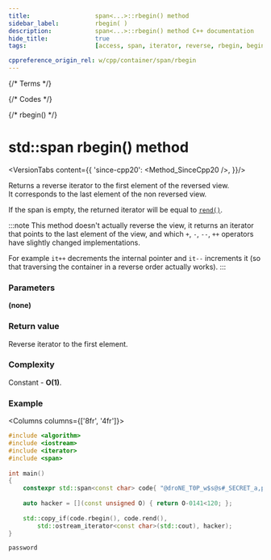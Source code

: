 ```yaml
---
title:					span<...>::rbegin() method
sidebar_label:			rbegin( )
description:			span<...>::rbegin() method C++ documentation
hide_title:				true
tags:					[access, span, iterator, reverse, rbegin, begin]

cppreference_origin_rel: w/cpp/container/span/rbegin
---
```



{/* Terms */}

{/* Codes */}

{/* rbegin() */}

# std::span rbegin() method

<VersionTabs content={{
	'since-cpp20': <Method_SinceCpp20 />,
}}/>

Returns a <Tooltip title={Term_ContAlias_ReverseIterator}>reverse iterator</Tooltip> to the first element of the reversed view.  
It corresponds to the last element of the non reversed view.

If the span is empty, the returned iterator will be equal to [`rend()`](rend).

:::note
This method doesn't actually reverse the view, it returns an iterator that points to the last element of the view,
and which `+`, `-`, `--`, `++` operators have slightly changed implementations.

For example `it++` decrements the internal pointer and `it--` increments it (so that traversing the container in a reverse order actually works).
:::

### Parameters

**(none)**

### Return value

Reverse iterator to the first element.

### Complexity

Constant - **O(1)**.

### Example

<Columns columns={['8fr', '4fr']}>
<div>

```cpp title='Main.cpp' showLineNumbers
#include <algorithm>
#include <iostream>
#include <iterator>
#include <span>
 
int main()
{
    constexpr std::span<const char> code{ "@droNE_T0P_w$s@s#_SECRET_a,p^42!" };
 
    auto hacker = [](const unsigned O) { return O-0141<120; };
 
    std::copy_if(code.rbegin(), code.rend(),
        std::ostream_iterator<const char>(std::cout), hacker);
}
```

</div>
<div>

```plaintext title="Output"
password
```

</div>
</Columns>
